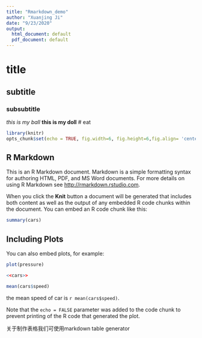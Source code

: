 ```yaml
---
title: "Rmarkdown_demo"
author: "Xuanjing Ji"
date: "9/23/2020"
output:
  html_document: default
  pdf_document: default
---
```

# title
## subtitle
### subsubtitle
*this is my ball*
**this is my doll**
# eat

```r
library(knitr)
opts_chunk$set(echo = TRUE, fig.width=6, fig.height=6,fig.align= 'center')
```

## R Markdown

This is an R Markdown document. Markdown is a simple formatting syntax for authoring HTML, PDF, and MS Word documents. For more details on using R Markdown see <http://rmarkdown.rstudio.com>.

When you click the **Knit** button a document will be generated that includes both content as well as the output of any embedded R code chunks within the document. You can embed an R code chunk like this:

```r
summary(cars)
```

## Including Plots

You can also embed plots, for example:

```r
plot(pressure)
```

```r
<<cars>>
```

```r
mean(cars$speed)
```

the mean speed of car is `r mean(cars$speed)`.


Note that the `echo = FALSE` parameter was added to the code chunk to prevent printing of the R code that generated the plot.

关于制作表格我们可使用markdown table generator


